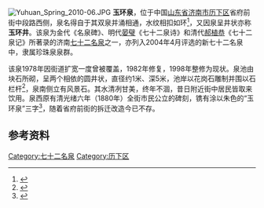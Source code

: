 [[File:Yuhuan_Spring_2010-06.JPG|thumb]]
'''玉环泉'''，位于中国[[山东省|山东省]][[济南市|济南市]][[历下区|历下区]]省府前街中段路西侧，泉名得自于其双泉并涌相通，水纹相扣如环<ref>{{cite web|url=http://www.shandong.gov.cn/art/2006/6/12/art_2423_148891.html|title=《第二十泉：玉环泉》|accessdate=2010-08-01|work=|publisher=山东省人民政府网|archive-date=2009-07-15|archive-url=https://web.archive.org/web/20090715071949/http://www.shandong.gov.cn/art/2006/6/12/art_2423_148891.html|dead-url=yes}}</ref>，又因泉呈井状亦称'''玉环井'''。该泉为金代《名泉碑》、明代[[晏璧|晏璧]]《七十二泉诗》和清代[[郝植恭|郝植恭]]《七十二泉记》所著录的济南[[七十二名泉|七十二名泉]]之一，亦列入2004年4月评选的新七十二名泉中，隶属珍珠泉泉群。

该泉1978年因街道扩宽一度曾被覆盖，1982年修复，1998年整修为现状。泉池由块石所砌，呈两个相依的圆井状，直径约1米、深5米，池岸以花岗石雕制并围以石栏杆<ref>{{cite web|url=http://www.jnta.gov.cn/jnta_lyzw/zw_module/news_view_info.asp?typeid=VI02&code=OT0000000069|title=《玉环泉》|accessdate=2010-08-01|work=|publisher=济南旅游政务网}}{{dead link|date=2018年3月 |bot=InternetArchiveBot |fix-attempted=yes }}</ref>，泉南侧立有风景石。其水清冽甘美，终年不涸，昔日附近街中居民皆取来饮用。泉西原有清光绪六年（1880年）全街市民公立的碑刻，镌有涂以朱色的“玉环泉”三字<ref>{{cite web|url=http://www.jinan.gov.cn/art/2005/8/27/art_30_8512.html|title=《分散泉池》|accessdate=2010-08-01|work=|publisher=济南政府网|deadurl=yes|archiveurl=https://web.archive.org/web/20091214001828/http://www.jinan.gov.cn/art/2005/8/27/art_30_8512.html|archivedate=2009-12-14}}</ref>，随着省府前街的拆迁改造今已不存。
{{Quote box|width=30%|align=right|quote=泉脉盘回似玉环，天留胜地在人间；<br/>温泉曾被杨妃辱，故引清流到历山。|source=晏璧《七十二泉诗之玉环泉》|}}

==参考资料==
{{reflist|2}}
{{七十二名泉}}

[[Category:七十二名泉|Category:七十二名泉]]
[[Category:历下区|Category:历下区]]